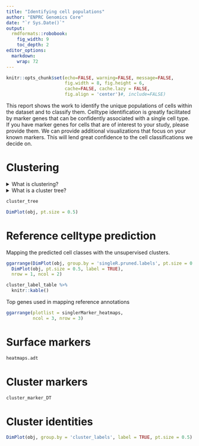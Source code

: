 ```yaml
---
title: "Identifying cell populations"
author: "ENPRC Genomics Core"
date: "`r Sys.Date()`"
output: 
  rmdformats::robobook:
    fig_width: 9
    toc_depth: 2
editor_options: 
  markdown: 
    wrap: 72
---
```


```r
knitr::opts_chunk$set(echo=FALSE, warning=FALSE, message=FALSE,
                      fig.width = 8, fig.height = 6,
                      cache=FALSE, cache.lazy = FALSE,
                      fig.align = 'center')#, include=FALSE)
```

```{=html}
<style type="text/css">
 .book .book-body .page-inner {
   max-width: 3200px;
 }
 details > summary {
  display: list-item;
}
</style>
```

This report shows the work to identify the unique populations of cells
within the dataset and to classify them. Celltype identification is greatly
facilitated by marker genes that can be confidently associated with a single
cell type. If you have marker genes for cells that are of interest to your
study, please provide them. We can provide additional visualizations that 
focus on your known markers. This will lend great confidence to the 
cell classifications we decide on. 

# Clustering

<details><summary>What is clustering?</summary>

We use unsupervised clustering to bin single cells into groups. This approach is
agnostic to the actual identity of each cell. It is is an approximation based
on each cell's gene expression profile that tries to bin blends of biological states.
However, there is lots of noise in single cell data.
We cannot assume an unsupervised cluster represents an actual 
biologically distinct or relevant subdivision of a dataset.
We have to decide the scale at which to define operational groups of cells. We must 
inspect the cluster and how it relates or differs from the rest of the cells to
see if it is a meaningful distinction. We can pair the unsupervised
clustering approach with marker genes or reference annotations to confidently
identify groups of cells we want to study.

</details> 

<details><summary>What is a cluster tree?</summary>

Unsupervised clustering is an uncertain process. We use
this diagnostic to try and find a clustering approach that is relatively stable.
Ideally we select a resolution that includes cell populations that consistently
cluster out across resolutions. In reality, the initial cluster definitions we
chose can be subject to change. We may need to split a large group of cells
to identify specific sub-groups. Or we may need to pool small clusters of indistinguishable 
populations together for greater power in detecting differential gene expression. 
This diagnostic can help identify a good working resolution and which clusters
may lend themselves to splitting or merging. 

This cluster tree diagram shows how subdivisions of cells
in this study change as the clustering resolution is changed. In general, a higher
resolution will have a greater number of clusters. In the clustertree, each
row shows the clusters at a given resolution. The resolution increases
as you decend the rows. As resolution is increased,
populations of cells often split into smaller clusters. The arrows flowing out
of one circle/cluster show where the cells in that cluster at that resolution 
go in the next resolution. The color and transparency of the arrows indicate
the total number and proportion of total cells, respectively. Transparent arrows
show small portions of the cluster moving around. Solid arrows show the majority
of that cluster is consistent at the new resolution. 

</details>

```r
cluster_tree
```

```r
DimPlot(obj, pt.size = 0.5)
```

# Reference celltype prediction

Mapping the predicted cell classes with the unsupervised clusters.

```r
ggarrange(DimPlot(obj, group.by = 'singleR.pruned.labels', pt.size = 0.5, label = TRUE),
  DimPlot(obj, pt.size = 0.5, label = TRUE),
  nrow = 1, ncol = 2)
```

```r
cluster_label_table %>%
  knitr::kable()
```

Top genes used in mapping reference annotations

```r
ggarrange(plotlist = singlerMarker_heatmaps,
          ncol = 3, nrow = 3)
```

# Surface markers

```r
heatmaps.adt
```

# Cluster markers

```r
cluster_marker_DT
```

# Cluster identities

```r
DimPlot(obj, group.by = 'cluster_labels', label = TRUE, pt.size = 0.5)
```

